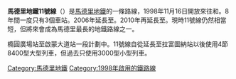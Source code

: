 {{Unreferenced|time=2020-06-30T23:32:45+00:00}}
'''馬德里地鐵11號線'''（{{lang-es|Línea 11}}）是[[馬德里地鐵|馬德里地鐵]]的一條路線，1998年11月16日開放來往{{link-es|橢圓廣場站|Estación de Plaza Elíptica}}和{{link-es|潘本迪托站|Estación de Pan Bendito}}。8年間一度只有3個車站。2006年延長至{{link-es|拉比塞塔站|Estación de La Peseta}}。2010年再延長至{{link-es|拉富圖納站|Estación de La Fortuna}}。現時11號線仍然相當短，但將來會成為馬德里最長的地鐵路線之一。

橢圓廣場站至啟蒙大道站一段計劃中。11號線自從延長至拉富圖納站以後使用4節8400型大型列車，但過去只使用3000型小型列車。

{{馬德里地鐵}}
{{rail-stub}}
[[Category:馬德里地鐵|Category:馬德里地鐵]]
[[Category:1998年啟用的鐵路線|Category:1998年啟用的鐵路線]]